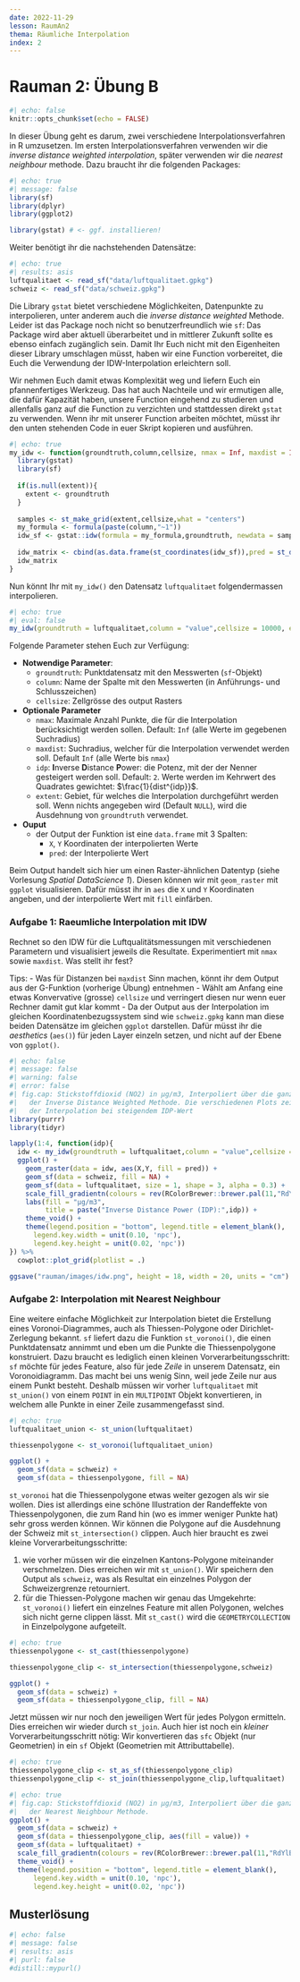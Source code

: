 ```yaml
---
date: 2022-11-29
lesson: RaumAn2
thema: Räumliche Interpolation
index: 2
---
```


# Rauman 2: Übung B


```r
#| echo: false
knitr::opts_chunk$set(echo = FALSE)
```

In dieser Übung geht es darum, zwei verschiedene Interpolationsverfahren in R umzusetzen. Im ersten Interpolationsverfahren verwenden wir die *inverse distance weighted interpolation*, später verwenden wir die *nearest neighbour* methode. Dazu braucht ihr die folgenden Packages:

```r
#| echo: true
#| message: false
library(sf)
library(dplyr)
library(ggplot2)

library(gstat) # <- ggf. installieren!
```

Weiter benötigt ihr die nachstehenden Datensätze:

```r
#| echo: true
#| results: asis
luftqualitaet <- read_sf("data/luftqualitaet.gpkg")
schweiz <- read_sf("data/schweiz.gpkg") 
```

Die Library `gstat` bietet verschiedene Möglichkeiten, Datenpunkte zu interpolieren, unter anderem auch die *inverse distance weighted* Methode. Leider ist das Package noch nicht so benutzerfreundlich wie `sf`: Das Package wird aber aktuell überarbeitet und in mittlerer Zukunft sollte es ebenso einfach  zugänglich sein. Damit Ihr Euch nicht mit den Eigenheiten dieser Library umschlagen müsst, haben wir eine Function vorbereitet, die Euch die Verwendung der IDW-Interpolation erleichtern soll.

Wir nehmen Euch damit etwas Komplexität weg und liefern Euch ein pfannenfertiges Werkzeug. Das hat auch Nachteile und wir ermutigen alle, die dafür Kapazität haben, unsere Function eingehend zu studieren und allenfalls ganz auf die Function zu verzichten und stattdessen direkt `gstat` zu verwenden. Wenn ihr mit unserer Function arbeiten möchtet, müsst ihr den unten stehenden Code in euer Skript kopieren und ausführen. 

```r
#| echo: true
my_idw <- function(groundtruth,column,cellsize, nmax = Inf, maxdist = Inf, idp = 2, extent = NULL){
  library(gstat)
  library(sf)
  
  if(is.null(extent)){
    extent <- groundtruth
  }
  
  samples <- st_make_grid(extent,cellsize,what = "centers")
  my_formula <- formula(paste(column,"~1"))
  idw_sf <- gstat::idw(formula = my_formula,groundtruth, newdata = samples, nmin = 1, nmax = nmax, maxdist = maxdist, idp = idp)
  
  idw_matrix <- cbind(as.data.frame(st_coordinates(idw_sf)),pred = st_drop_geometry(idw_sf)[,1])
  idw_matrix
}
```

Nun könnt Ihr mit `my_idw()` den Datensatz `luftqualitaet` folgendermassen interpolieren. 

```r
#| echo: true
#| eval: false
my_idw(groundtruth = luftqualitaet,column = "value",cellsize = 10000, extent = schweiz)
```

Folgende Parameter stehen Euch zur Verfügung:

- **Notwendige Parameter**:
  - `groundtruth`: Punktdatensatz mit den Messwerten (`sf`-Objekt)
  - `column`: Name der Spalte mit den Messwerten (in Anführungs- und Schlusszeichen)
  - `cellsize`: Zellgrösse des output Rasters
- **Optionale Parameter**
  - `nmax`: Maximale Anzahl Punkte, die für die Interpolation berücksichtigt werden sollen. Default: `Inf` (alle Werte im gegebenen Suchradius)
  - `maxdist`: Suchradius, welcher für die Interpolation verwendet werden soll. Default `Inf` (alle Werte bis `nmax`)
  - `idp`: **I**nverse **D**istance **P**ower: die Potenz, mit der der Nenner gesteigert werden soll. Default: `2`. Werte werden im Kehrwert des Quadrates gewichtet: $\frac{1}{dist^{idp}}$.
  - `extent`: Gebiet, für welches die Interpolation durchgeführt werden soll. Wenn nichts angegeben wird (Default `NULL`), wird die Ausdehnung von `groundtruth` verwendet.
- **Ouput**
  - der Output der Funktion ist eine `data.frame` mit 3 Spalten: 
    - `X`, `Y` Koordinaten der interpolierten Werte
    - `pred`: der Interpolierte Wert
  
Beim Output handelt sich hier um einen Raster-ähnlichen Datentyp (siehe Vorlesung *Spatial DataScience 1*). Diesen können wir mit `geom_raster` mit `ggplot` visualisieren. Dafür müsst ihr in `aes` die `X` und `Y` Koordinaten angeben, und der interpolierte Wert mit `fill` einfärben.

### Aufgabe 1: Raeumliche Interpolation mit IDW

Rechnet so den IDW für die Luftqualitätsmessungen mit verschiedenen Parametern und visualisiert jeweils die Resultate. Experimentiert mit `nmax` sowie `maxdist`. Was stellt ihr fest? 

Tips: 
- Was für Distanzen bei `maxdist` Sinn machen, könnt ihr dem Output aus der G-Funktion (vorherige Übung) entnehmen
- Wählt am Anfang eine etwas Konvervative (grosse) `cellsize` und verringert diesen nur wenn euer Rechner damit gut klar kommt
- Da der Output aus der Interpolation im gleichen Koordinatenbezugssystem sind wie `schweiz.gpkg` kann man diese beiden Datensätze im gleichen `ggplot` darstellen. Dafür müsst ihr die *aesthetics* (`aes()`) für jeden Layer einzeln setzen, und nicht auf der Ebene von `ggplot()`.

::: {.column-body}
```r
#| echo: false
#| message: false
#| warning: false
#| error: false
#| fig.cap: Stickstoffdioxid (NO2) in μg/m3, Interpoliert über die ganze Schweiz mit
#|   der Inverse Distance Weighted Methode. Die verschiedenen Plots zeigen die Veränderung
#|   der Interpolation bei steigendem IDP-Wert
library(purrr)
library(tidyr)

lapply(1:4, function(idp){
  idw <- my_idw(groundtruth = luftqualitaet,column = "value",cellsize = 1000, nmax = Inf,maxdist = Inf,idp = idp,extent = schweiz)
  ggplot() +
    geom_raster(data = idw, aes(X,Y, fill = pred)) +
    geom_sf(data = schweiz, fill = NA) +
    geom_sf(data = luftqualitaet, size = 1, shape = 3, alpha = 0.3) +
    scale_fill_gradientn(colours = rev(RColorBrewer::brewer.pal(11,"RdYlBu")),limits = c(0, 60), na.value = NA) +
    labs(fill = "μg/m3",
         title = paste("Inverse Distance Power (IDP):",idp)) +
    theme_void() +
    theme(legend.position = "bottom", legend.title = element_blank(),
      legend.key.width = unit(0.10, 'npc'),
      legend.key.height = unit(0.02, 'npc'))
}) %>%
  cowplot::plot_grid(plotlist = .)

ggsave("rauman/images/idw.png", height = 18, width = 20, units = "cm")

```
:::

### Aufgabe 2: Interpolation mit Nearest Neighbour

Eine weitere einfache Möglichkeit zur Interpolation bietet die Erstellung eines Voronoi-Diagrammes, auch als Thiessen-Polygone oder Dirichlet-Zerlegung bekannt. `sf` liefert dazu die Funktion `st_voronoi()`, die einen Punktdatensatz annimmt und eben um die Punkte die Thiessenpolygone konstruiert. Dazu braucht es lediglich einen kleinen Vorverarbeitungsschritt: `sf` möchte für jedes Feature, also für jede *Zeile* in unserem Datensatz, ein Voronoidiagramm. Das macht bei uns wenig Sinn, weil jede Zeile nur aus einem Punkt besteht. Deshalb müssen wir vorher `luftqualitaet` mit `st_union()` von einem `POINT` in ein `MULTIPOINT` Objekt konvertieren, in welchem alle Punkte in einer Zeile zusammengefasst sind.

```r
#| echo: true
luftqualitaet_union <- st_union(luftqualitaet)

thiessenpolygone <- st_voronoi(luftqualitaet_union)
```

```r
ggplot() + 
  geom_sf(data = schweiz) +
  geom_sf(data = thiessenpolygone, fill = NA)
```

`st_voronoi` hat die Thiessenpolygone etwas weiter gezogen als wir sie wollen. Dies ist allerdings eine schöne Illustration der Randeffekte von Thiessenpolygonen, die zum Rand hin (wo es immer weniger Punkte hat) sehr gross werden können. Wir können die Polygone auf die Ausdehnung der Schweiz mit `st_intersection()` clippen. Auch hier braucht es zwei kleine Vorverarbeitungsschritte:

1. wie vorher müssen wir die einzelnen Kantons-Polygone miteinander verschmelzen. Dies erreichen wir mit `st_union()`. Wir speichern den Output als `schweiz`, was als Resultat ein einzelnes Polygon der Schweizergrenze retourniert.
2. für die Thiessen-Polygone machen wir genau das Umgekehrte: `st_voronoi()` liefert ein einzelnes Feature mit allen Polygonen, welches sich nicht gerne clippen lässt. Mit `st_cast()` wird die `GEOMETRYCOLLECTION` in Einzelpolygone aufgeteilt. 

```r
#| echo: true
thiessenpolygone <- st_cast(thiessenpolygone)

thiessenpolygone_clip <- st_intersection(thiessenpolygone,schweiz)
```

```r
ggplot() + 
  geom_sf(data = schweiz) +
  geom_sf(data = thiessenpolygone_clip, fill = NA)

```

Jetzt müssen wir nur noch den jeweiligen Wert für jedes Polygon ermitteln. Dies erreichen wir wieder durch `st_join`. Auch hier ist noch ein *kleiner* Vorverarbeitungsschritt nötig: Wir konvertieren das `sfc` Objekt (nur Geometrien) in ein `sf` Objekt (Geometrien mit Attributtabelle).

```r
#| echo: true
thiessenpolygone_clip <- st_as_sf(thiessenpolygone_clip)
thiessenpolygone_clip <- st_join(thiessenpolygone_clip,luftqualitaet)
```

```r
#| echo: true
#| fig.cap: Stickstoffdioxid (NO2) in μg/m3, Interpoliert über die ganze Schweiz nach
#|   der Nearest Neighbour Methode.
ggplot() + 
  geom_sf(data = schweiz) +
  geom_sf(data = thiessenpolygone_clip, aes(fill = value)) +
  geom_sf(data = luftqualitaet) +
  scale_fill_gradientn(colours = rev(RColorBrewer::brewer.pal(11,"RdYlBu"))) +
  theme_void() +
  theme(legend.position = "bottom", legend.title = element_blank(),
      legend.key.width = unit(0.10, 'npc'),
      legend.key.height = unit(0.02, 'npc'))
```

## Musterlösung

```r
#| echo: false
#| message: false
#| results: asis
#| purl: false
#distill::mypurl()
```
